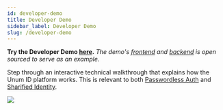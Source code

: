 ```yaml
---
id: developer-demo
title: Developer Demo
sidebar_label: Developer Demo
slug: /developer-demo
---
```


**Try the Developer Demo [here](https://developer.demo.unum.id).** *The demo's [frontend](https://github.com/UnumID/Demo-Developer-Client) and [backend](https://github.com/UnumID/Demo-Developer-Server) is open sourced to serve as an example.*

Step through an interactive technical walkthrough that explains how the Unum ID platform works. 
This is relevant to both [Passwordless Auth](https://www.unum.id/solutions/passwordless-auth)
and [Sharified Identity](https://www.unum.id/solutions/sharified-identity).

![](/img/developer-demo.png)
